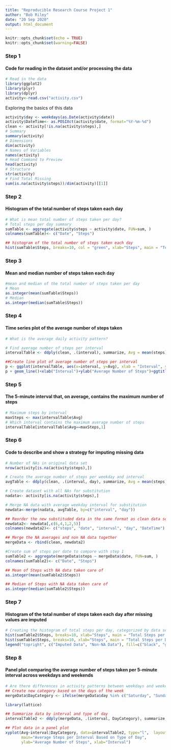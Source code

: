 ---
title: "Reproducible Research Course Project 1"
author: "Bob Riley"
date: "20 Sep 2020"
output: html_document
---

```{r setup, include=FALSE}
knitr::opts_chunk$set(echo = TRUE)
knitr::opts_chunk$set(warning=FALSE)
```

### Step 1
#### Code for reading in the dataset and/or processing the data

```{r, echo = TRUE}
# Read in the data
library(ggplot2)
library(plyr)
library(dplyr)
activity<-read.csv("activity.csv")
```

Exploring the basics of this data
```{r, echo = TRUE}

activity$day <- weekdays(as.Date(activity$date))
activity$DateTime<- as.POSIXct(activity$date, format="%Y-%m-%d")
clean <- activity[!is.na(activity$steps),]
# Summary
summary(activity)
# Dimensions
dim(activity)
# Names of Variables
names(activity)
# Head Command to Preview
head(activity)
# Structure
str(activity)
# Find Total Missing 
sum(is.na(activity$steps))/dim(activity)[[1]]

```

### Step 2
#### Histogram of the total number of steps taken each day
```{r, echo = TRUE}
# What is mean total number of steps taken per day?
# Total steps per day summary
sumTable <- aggregate(activity$steps ~ activity$date, FUN=sum, )
colnames(sumTable)<- c("Date", "Steps")

## histogram of the total number of steps taken each day
hist(sumTable$Steps, breaks=10, col = "green", xlab="Steps", main = "Total Steps per Day")
```

### Step 3
#### Mean and median number of steps taken each day

```{r, echo = TRUE}
#mean and median of the total number of steps taken per day
# Mean
as.integer(mean(sumTable$Steps))
# Median
as.integer(median(sumTable$Steps))
```

### Step 4
#### Time series plot of the average number of steps taken
```{r, echo = TRUE}

# What is the average daily activity pattern?

# Find average number of steps per interval
intervalTable <- ddply(clean, .(interval), summarize, Avg = mean(steps))

##Create line plot of average number of steps per interval
p <- ggplot(intervalTable, aes(x=interval, y=Avg), xlab = "Interval", ylab="Average Number of Steps")
p + geom_line()+xlab("Interval")+ylab("Average Number of Steps")+ggtitle("Average Number of Steps per Interval")
```

### Step 5
#### The 5-minute interval that, on average, contains the maximum number of steps
```{r, echo = TRUE}
# Maximum steps by interval
maxSteps <- max(intervalTable$Avg)
# Which interval contains the maximum average number of steps
intervalTable[intervalTable$Avg==maxSteps,1]

```

### Step 6
#### Code to describe and show a strategy for imputing missing data
```{r, echo = TRUE}
# Number of NAs in original data set
nrow(activity[is.na(activity$steps),])

# Create the average number of steps per weekday and interval
avgTable <- ddply(clean, .(interval, day), summarize, Avg = mean(steps))

# Create dataset with all NAs for substitution
nadata<- activity[is.na(activity$steps),]

# Merge NA data with average weekday interval for substitution
newdata<-merge(nadata, avgTable, by=c("interval", "day"))

## Reorder the new substituded data in the same format as clean data set
newdata2<- newdata[,c(6,4,1,2,5)]
colnames(newdata2)<- c("steps", "date", "interval", "day", "DateTime")

## Merge the NA averages and non NA data together
mergeData <- rbind(clean, newdata2)

#Create sum of steps per date to compare with step 1
sumTable2 <- aggregate(mergeData$steps ~ mergeData$date, FUN=sum, )
colnames(sumTable2)<- c("Date", "Steps")

## Mean of Steps with NA data taken care of
as.integer(mean(sumTable2$Steps))

## Median of Steps with NA data taken care of
as.integer(median(sumTable2$Steps))
```

### Step 7
#### Histogram of the total number of steps taken each day after missing values are imputed
```{r, echo = TRUE}
# Creating the histogram of total steps per day, categorized by data set to show impact
hist(sumTable2$Steps, breaks=10, xlab="Steps", main = "Total Steps per Day with NAs Fixed", col="black")
hist(sumTable$Steps, breaks=10, xlab="Steps", main = "Total Steps per Day with NAs Fixed", col="grey", add=T)
legend("topright", c("Imputed Data", "Non-NA Data"), fill=c("black", "grey") )
```

### Step 8
#### Panel plot comparing the average number of steps taken per 5-minute interval across weekdays and weekends
```{r, echo = TRUE}
# Are there differences in activity patterns between weekdays and weekends?
## Create new category based on the days of the week
mergeData$DayCategory <- ifelse(mergeData$day %in% c("Saturday", "Sunday"), "Weekend", "Weekday")

library(lattice) 

## Summarize data by interval and type of day
intervalTable2 <- ddply(mergeData, .(interval, DayCategory), summarize, Avg = mean(steps))

## Plot data in a panel plot
xyplot(Avg~interval|DayCategory, data=intervalTable2, type="l",  layout = c(1,2),
       main="Average Steps per Interval Based on Type of Day", 
       ylab="Average Number of Steps", xlab="Interval")
```